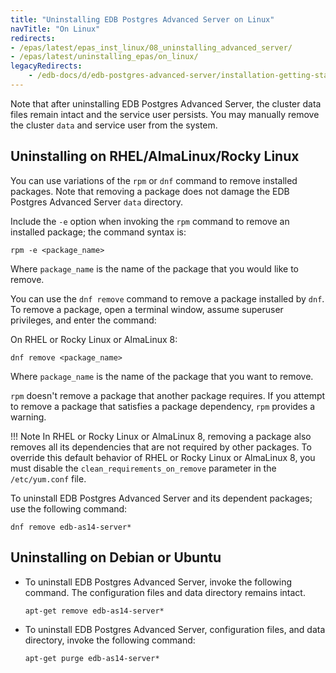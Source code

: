 ```yaml
---
title: "Uninstalling EDB Postgres Advanced Server on Linux"
navTitle: "On Linux"
redirects:
- /epas/latest/epas_inst_linux/08_uninstalling_advanced_server/
- /epas/latest/uninstalling_epas/on_linux/
legacyRedirects:
    - /edb-docs/d/edb-postgres-advanced-server/installation-getting-started/installation-guide/9.6/EDB_Postgres_Advanced_Server_Installation_Guide.1.77.html
---
```


Note that after uninstalling EDB Postgres Advanced Server, the cluster data files remain intact and the service user persists. You may manually remove the cluster `data` and service user from the system.

## Uninstalling on RHEL/AlmaLinux/Rocky Linux

You can use variations of the `rpm` or `dnf` command to remove installed packages. Note that removing a package does not damage the EDB Postgres Advanced Server `data` directory.

Include the `-e` option when invoking the `rpm` command to remove an installed package; the command syntax is:

```text
rpm -e <package_name>
```

Where `package_name` is the name of the package that you would like to remove.

You can use the `dnf remove` command to remove a package installed by `dnf`. To remove a package, open a terminal window, assume superuser privileges, and enter the command:

On RHEL or Rocky Linux or AlmaLinux 8:

```text
dnf remove <package_name>
```

Where `package_name` is the name of the package that you want to remove.

`rpm` doesn't remove a package that another package requires. If you attempt to remove a package that satisfies a package dependency, `rpm` provides a warning.

!!! Note
    In RHEL or Rocky Linux or AlmaLinux 8, removing a package also removes all its dependencies that are not required by other packages. To override this default behavior of RHEL or Rocky Linux or AlmaLinux 8, you must disable the `clean_requirements_on_remove` parameter in the `/etc/yum.conf` file.

To uninstall EDB Postgres Advanced Server and its dependent packages; use the following command:

```text
dnf remove edb-as14-server*
```

## Uninstalling on Debian or Ubuntu

-   To uninstall EDB Postgres Advanced Server, invoke the following command. The configuration files and data directory remains intact.

    ```text
    apt-get remove edb-as14-server*
    ```

-   To uninstall EDB Postgres Advanced Server, configuration files, and data directory, invoke the following command:

    ```text
    apt-get purge edb-as14-server*
    ```
